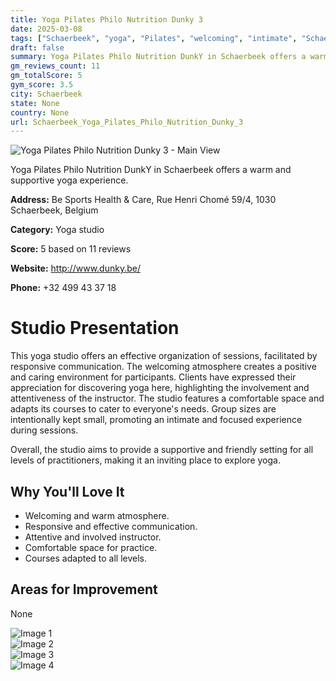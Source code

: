 ```yaml
---
title: Yoga Pilates Philo Nutrition Dunky 3
date: 2025-03-08
tags: ["Schaerbeek", "yoga", "Pilates", "welcoming", "intimate", "Schaerbeek"]  
draft: false
summary: Yoga Pilates Philo Nutrition DunkY in Schaerbeek offers a warm and supportive yoga experience.
gm_reviews_count: 11
gm_totalScore: 5
gym_score: 3.5
city: Schaerbeek
state: None
country: None
url: Schaerbeek_Yoga_Pilates_Philo_Nutrition_Dunky_3
---
```


<div className="aspect-[16/9] relative my-8">
  <img 
    src="https://lh5.googleusercontent.com/p/AF1QipOCOmj8l4tMf5W_jPw2m5B6Z5V3GDE5710pMxgY=w1920-h1080-k-no"
    alt="Yoga Pilates Philo Nutrition Dunky 3 - Main View"
    className="object-cover absolute inset-0 w-full h-full rounded-lg"
  />
</div>

Yoga Pilates Philo Nutrition DunkY in Schaerbeek offers a warm and supportive yoga experience.

**Address:** Be Sports Health & Care, Rue Henri Chomé 59/4, 1030 Schaerbeek, Belgium

**Category:** Yoga studio

**Score:** 5 based on 11 reviews

**Website:** http://www.dunky.be/

**Phone:** +32 499 43 37 18

# Studio Presentation

This yoga studio offers an effective organization of sessions, facilitated by responsive communication. The welcoming atmosphere creates a positive and caring environment for participants. Clients have expressed their appreciation for discovering yoga here, highlighting the involvement and attentiveness of the instructor. The studio features a comfortable space and adapts its courses to cater to everyone's needs. Group sizes are intentionally kept small, promoting an intimate and focused experience during sessions.

Overall, the studio aims to provide a supportive and friendly setting for all levels of practitioners, making it an inviting place to explore yoga.

## Why You'll Love It

- Welcoming and warm atmosphere.
- Responsive and effective communication.
- Attentive and involved instructor.
- Comfortable space for practice.
- Courses adapted to all levels.

## Areas for Improvement

None

<div className="grid grid-cols-1 xl:grid-cols-2 gap-4 my-8">
<div className="aspect-[4/3] relative"><img src="https://lh5.googleusercontent.com/p/AF1QipOx8b537r6n175jr004KhFkzRqdJh_TGyKxgqJf=w1920-h1080-k-no" alt="Image 1" className="object-cover absolute inset-0 w-full h-full rounded-lg" /></div>
<div className="aspect-[4/3] relative"><img src="https://lh5.googleusercontent.com/p/AF1QipO_k7PElQxIRXucP99y3g-koue6ffpQirQe1wVY=w1920-h1080-k-no" alt="Image 2" className="object-cover absolute inset-0 w-full h-full rounded-lg" /></div>
<div className="aspect-[4/3] relative"><img src="https://lh5.googleusercontent.com/p/AF1QipNgKt17N4iatizDRXgOD-CxkhCmDNCWbPftxDox=w1920-h1080-k-no" alt="Image 3" className="object-cover absolute inset-0 w-full h-full rounded-lg" /></div>
<div className="aspect-[4/3] relative"><img src="https://lh5.googleusercontent.com/p/AF1QipMn8MwYVUQeFoBt6uGl-zU1vufR97eSEWCnVGSv=w1920-h1080-k-no" alt="Image 4" className="object-cover absolute inset-0 w-full h-full rounded-lg" /></div>
</div>